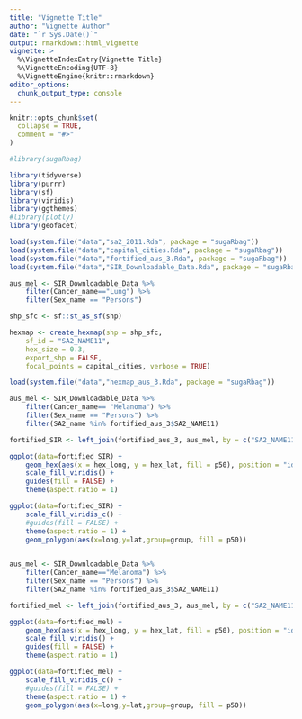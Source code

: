 ```yaml
---
title: "Vignette Title"
author: "Vignette Author"
date: "`r Sys.Date()`"
output: rmarkdown::html_vignette
vignette: >
  %\VignetteIndexEntry{Vignette Title}
  %\VignetteEncoding{UTF-8}
  %\VignetteEngine{knitr::rmarkdown}
editor_options: 
  chunk_output_type: console
---
```


```r
knitr::opts_chunk$set(
  collapse = TRUE,
  comment = "#>"
)
```


```r

#library(sugaRbag)

library(tidyverse)
library(purrr)
library(sf)
library(viridis)
library(ggthemes)
#library(plotly)
library(geofacet)
```


```r
load(system.file("data","sa2_2011.Rda", package = "sugaRbag"))
load(system.file("data","capital_cities.Rda", package = "sugaRbag"))
load(system.file("data","fortified_aus_3.Rda", package = "sugaRbag"))
load(system.file("data","SIR_Downloadable_Data.Rda", package = "sugaRbag"))

aus_mel <- SIR_Downloadable_Data %>%
    filter(Cancer_name=="Lung") %>%
    filter(Sex_name == "Persons")

shp_sfc <- sf::st_as_sf(shp)

```

```r
hexmap <- create_hexmap(shp = shp_sfc,
    sf_id = "SA2_NAME11",
    hex_size = 0.3,
    export_shp = FALSE,
    focal_points = capital_cities, verbose = TRUE)
```

```r
load(system.file("data","hexmap_aus_3.Rda", package = "sugaRbag"))
```


```r
aus_mel <- SIR_Downloadable_Data %>%
    filter(Cancer_name== "Melanoma") %>%
    filter(Sex_name == "Persons") %>%
    filter(SA2_name %in% fortified_aus_3$SA2_NAME11)

fortified_SIR <- left_join(fortified_aus_3, aus_mel, by = c("SA2_NAME11"="SA2_name"))

ggplot(data=fortified_SIR) +
    geom_hex(aes(x = hex_long, y = hex_lat, fill = p50), position = "identity", stat = "identity") +
    scale_fill_viridis() +
    guides(fill = FALSE) +
    theme(aspect.ratio = 1)
```

```r
ggplot(data=fortified_SIR) +
    scale_fill_viridis_c() +
    #guides(fill = FALSE) +
    theme(aspect.ratio = 1) +
    geom_polygon(aes(x=long,y=lat,group=group, fill = p50))
    
```


```r
aus_mel <- SIR_Downloadable_Data %>%
    filter(Cancer_name=="Melanoma") %>%
    filter(Sex_name == "Persons") %>%
    filter(SA2_name %in% fortified_aus_3$SA2_NAME11)

fortified_mel <- left_join(fortified_aus_3, aus_mel, by = c("SA2_NAME11"="SA2_name"))

```


```r
ggplot(data=fortified_mel) +
    geom_hex(aes(x = hex_long, y = hex_lat, fill = p50), position = "identity", stat = "identity") +
    scale_fill_viridis() +
    guides(fill = FALSE) +
    theme(aspect.ratio = 1)
```

```r
ggplot(data=fortified_mel) +
    scale_fill_viridis_c() +
    #guides(fill = FALSE) +
    theme(aspect.ratio = 1) +
    geom_polygon(aes(x=long,y=lat,group=group, fill = p50))
    
```

